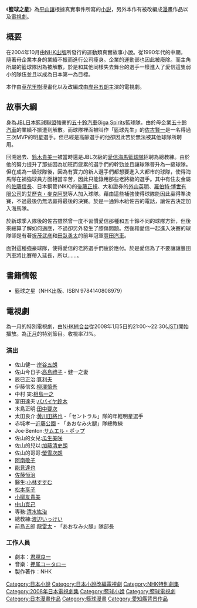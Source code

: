 {{Infobox animanga/Headerofja
|標題= 籃球之星
|圖像= 
|尺寸= 
|說明= 
|日文名稱= ファイブ
|英文名稱= The Five
|假名= ファイブ
|羅馬字= Hulaibu
|類型= 運動
}}
{{Infobox animanga/name
|official= 
|formal= 籃球之星
|common= 
}}
{{Infobox animanga/Manga
|標題= 
|作者= 草花里樹
|出版社= {{flagicon|Japan}} [[小學館|小學館]]<br/>{{flagicon|Taiwan}} [[台灣東販|台灣東販]]
|連載雜誌= 
|標籤= 
|開始= 
|結束= 
|冊數= 5
|其他= 
}}
{{Infobox animanga/TVDrama
|標題= 籃球之星
|導演= 
|製作= NHK
|播放電視台= {{flagicon|Japan}} [[NHK|NHK]]
|播放開始= {{flagicon|Japan}} 2008年1月5日 
|播放結束= 
|話數= 
|其他= 
}}
{{Infobox animanga/Footerofja}}

《'''籃球之星'''》為[[平山讓|平山讓]]根據真實事件所寫的[[小説|小説]]，另外本作有被改編成[[漫畫|漫畫]]作品以及[[電視劇|電視劇]]。

== 概要 ==
在2004年10月由[[NHK出版|NHK出版]]所發行的運動類真實故事小說。從1990年代的中期，隨著母企業本身的業績不振而進行公司瘦身。企業的運動部也因此被廢除。而主角所屬的籃球隊因為被解散，於是和其他同樣失去舞台的選手一樣進入了愛信這隻弱小的隊伍並且以成為日本第一為目標。

本作由[[草花里樹|草花里樹]]漫畫化以及改編成由[[岸谷五朗|岸谷五朗]]主演的電視劇。

== 故事大綱 ==
身為[[JBL日本籃球聯盟|JBL日本籃球聯盟]]強豪的[[五十鈴汽車Giga_Spirits|五十鈴汽車Giga Spirits]]籃球隊，由於母企業[[五十鈴汽車|五十鈴汽車]]的業績不振遭到解散。而球隊裡面被叫作「籃球先生」的[[佐古賢一|佐古賢一]]是一名得過三次MVP的明星選手。但已經是高齡選手的他卻因此苦於無法被其他球隊所聘用。

回溯過去、[[鈴木貴美一|鈴木貴美一]]被當時還是JBL次級的[[愛信海馬籃球隊|愛信海馬籃球隊]]招聘為總教練。由於他的努力提升了那些因為加班而疲累的選手們的幹勁並且讓球隊晉升為一級球隊。但在成為一級球隊後，因為有實力的新人選手們都想要進入大都市的球隊，使得海馬隊在補強球員方面相當辛苦，因此只能錄用那些老將級的選手。其中有住友金屬的[[佐藤信長|佐藤信長]]、日本鋼管(NKK)的[[後藤正規|後藤正規]]、大和證券的[[外山英明|外山英明]]、[[羅伯特·博世有限公司|羅伯特·博世有限公司]]的[[艾歷克・麥克阿瑟|艾歷克・麥克阿瑟]]等人加入球隊。藉由這些補強使得球隊能因此贏得準決賽，不過最後仍無法贏得最後的決賽。於是一通鈴木給佐古的電話，讓佐古決定加入海馬隊。

於新球季入隊後的佐古雖然曾一度不習慣愛信那種和五十鈴不同的球隊方針，但後來總算了解如何適應，不過卻另外發生了膝傷問題。然後和愛信一起進入決賽的球隊卻是有著[[折茂武彦|折茂武彦]]和[[田臥勇太|田臥勇太]]的前年冠軍[[豐田汽車|豐田汽車]]。

面對這種強豪球隊，使得愛信的老將選手們疲於應付。於是愛信為了不要讓讓豐田汽車將比賽帶入延長，所以……。

== 書籍情報 ==
* 籃球之星（NHK出版、ISBN 9784140808979）

== 電視劇 ==
為一月的特別電視劇，由[[日本放送協会|NHK]][[NHK綜合頻道|綜合台]]從2008年1月5日的21:00〜22:30([[日本標準時|JST]])開始播放。為[[正月|正月]]的特別節目。收視率7.1%。

=== 演出 ===
* 佐山健一:[[岸谷五朗|岸谷五朗]]
* 佐山今日子:[[高島禮子|高島禮子]] - 健一之妻
* 辰巳正治:[[筧利夫|筧利夫]]
* 伊藤信玄:[[柳澤慎吾|柳澤慎吾]]
* 中村 実:[[相島一之|相島一之]]
* 富田達夫:[[パパイヤ鈴木|パパイヤ鈴木]]
* 木島正明:[[田中要次|田中要次]]
* 太田良介:[[黄川田將也|黄川田將也]] -「セントラル」隊的年輕明星選手
* 赤城孝一[[近藤公園|近藤公園]] - 「あおなみ火腿」隊總教練
* Joe·Benton:[[サムエル・ポップ|サムエル・ポップ]] 
* 佐山的女兒:[[瓜生美咲|瓜生美咲]]
* 佐山的兒以:[[加藤清史朗|加藤清史朗]]
* 佐山的哥哥:[[螢雪次朗|螢雪次朗]]
* [[阿南敬子|阿南敬子]]
* [[能見達也|能見達也]]
* [[佐藤恒治|佐藤恒治]]
* 醫生:[[小林すすむ|小林すすむ]]
* [[松本享子|松本享子]]
* [[小柳友貴美|小柳友貴美]]
* [[中山克己|中山克己]]
* 専務:[[清水紘治|清水紘治]]
* 總教練:[[渡辺いっけい|渡辺いっけい]]
* 前島五郎:[[龍雷太|龍雷太]] - 「あおなみ火腿」隊部長

=== 工作人員===
* 劇本：[[君塚良一|君塚良一]]
* 音樂：[[押尾コータロー|押尾コータロー]]
* 製作著作：NHK

{{DEFAULTSORT:Five}}
[[Category:日本小說|Category:日本小說]]
[[Category:日本小說改編電視劇|Category:日本小說改編電視劇]]
[[Category:NHK特別劇集|Category:NHK特別劇集]]
[[Category:2008年日本電視劇集|Category:2008年日本電視劇集]]
[[Category:籃球小說|Category:籃球小說]]
[[Category:籃球電視劇|Category:籃球電視劇]]
[[Category:日本漫畫作品|Category:日本漫畫作品]]
[[Category:籃球漫畫|Category:籃球漫畫]]
[[Category:愛知縣背景作品|Category:愛知縣背景作品]]